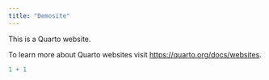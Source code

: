 ```yaml
---
title: "Demosite"
---
```


This is a Quarto website.

To learn more about Quarto websites visit <https://quarto.org/docs/websites>.

```r
1 + 1
```
